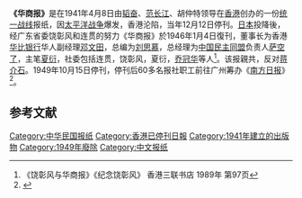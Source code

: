 '''《华商报》'''是在1941年4月8日由[[韬奋|韬奋]]、[[范长江|范长江]]、胡仲特领导在[[香港|香港]]创办的一份[[统一战线|统一战线]]报纸，因[[太平洋战争|太平洋战争]]爆发，香港沦陷，当年12月12日停刊。[[日本|日本]]投降後，经广东省委饶彰风和连贯的努力《华商报》於1946年1月4日復刊，董事长为香港[[华比银行|华比银行]]华人副经理[[邓文田|邓文田]]，总编为[[刘思慕|刘思慕]]，总经理为[[中国民主同盟|中国民主同盟]]负责人[[萨空了|萨空了]]，主笔[[夏衍|夏衍]]，社委包括连贯，饶彰风，夏衍，[[乔冠华|乔冠华]]等人<ref>《饶彰风与华商报》《纪念饶彰风》 香港三联书店  1989年 第97页</ref>。该报親共，反对[[蒋介石|蒋介石]]。1949年10月15日停刊，停刊后60多名报社职工前往广州筹办《[[南方日报|南方日报]]》<ref name=dfz>{{cite web|url=http://www.gd-info.gov.cn/books/dtree/showbook.jsp?stype=v&paths=10823&siteid=guangdong&sitename=广东省情网|title=广东省新闻志|publisher=广东省情网|date=|accessdate=2018-06-28}}{{Dead link|date=2019年12月 |bot=InternetArchiveBot |fix-attempted=yes }}</ref>。

==参考文献==
<references/>

[[Category:中华民国报纸|Category:中华民国报纸]]
[[Category:香港已停刊日報|Category:香港已停刊日報]]
[[Category:1941年建立的出版物|Category:1941年建立的出版物]]
[[Category:1949年廢除|Category:1949年廢除]]
[[Category:中文报纸|Category:中文报纸]]